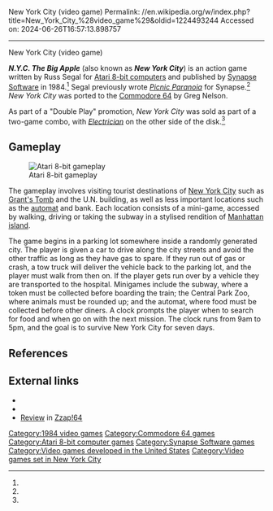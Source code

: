 New York City (video game)
Permalink: //en.wikipedia.org/w/index.php?title=New_York_City_%28video_game%29&oldid=1224493244
Accessed on: 2024-06-26T16:57:13.898757



------
New York City (video game)
{{Short description|1984 video games}}
{{More citations needed|date=November 2015}}
{{Infobox video game
|title = New York City
|image = New_York_City_(video_game)_Cover_Art.jpg
|developer = [[Synapse Software]]
|publisher = [[Synapse Software]]
|designer = Russ Segal<ref name="giantlist"/>
|programmer = '''Atari 8-bit'''<br>Russ Segal<br>'''Commodore 64'''<br>Greg Nelson
|engine = 
|released = 1984
|genre = [[Action game|Action]]
|modes = 
|platforms = [[Atari 8-bit computers|Atari 8-bit]], [[Commodore 64]]
}}

'''''N.Y.C. The Big Apple''''' (also known as '''''New York City''''') is an action game written by Russ Segal for [[Atari 8-bit computers]] and published by [[Synapse Software]] in 1984.<ref name="giantlist"/> Segal previously wrote ''[[Picnic Paranoia (video game)|Picnic Paranoia]]'' for Synapse.<ref name="giantlist"/> ''New York City'' was ported to the [[Commodore 64]] by Greg Nelson.

As part of a "Double Play" promotion, ''New York City'' was sold as part of a two-game combo, with ''[[Electrician (video game)|Electrician]]'' on the other side of the disk.<ref name="8 new"/>

==Gameplay==
[[File:New_York_City_(video_game)_Atari_8-bit_PAL_screenshot.png|thumb|left|Atari 8-bit gameplay]]

The gameplay involves visiting tourist destinations of [[New York City]] such as [[Grant's Tomb]] and the U.N. building, as well as less important locations such as the [[automat]] and bank. Each location consists of a mini-game, accessed by walking, driving or taking the subway in a stylised rendition of [[Manhattan|Manhattan island]].

The game begins in a parking lot somewhere inside a randomly generated city. The player is given a car to drive along the city streets and avoid the other traffic as long as they have gas to spare. If they run out of gas or crash, a tow truck will deliver the vehicle back to the parking lot, and the player must walk from then on. If the player gets run over by a vehicle they are transported to the hospital.  Minigames include the subway, where a token must be collected before boarding the train; the Central Park Zoo, where animals must be rounded up; and the automat, where food must be collected before other diners. A clock prompts the player when to search for food and when go on with the next mission. The clock runs from 9am to 5pm, and the goal is to survive New York City for seven days.

==References==
{{Reflist|refs=
<ref name="giantlist">{{cite web|title=The Giant List of Classic Game Programmers|url=https://dadgum.com/giantlist |last1=Hague |first1=James}}</ref>
<ref name="8 new">{{cite journal|last1=Powell|first1=Jack|journal=Antic|date=July 1985|volume=4|issue=3|url=http://www.atarimagazines.com/v4n3/SynapseGames.html|title=Eight New Synapse Games}}</ref>
}}

==External links==
* {{atarimania|id=6186}}
* {{lemon64 game|name=New York City|id=1782}}
* [https://archive.org/details/zzapp_64_issue_015_600dpi/page/n111/mode/2up Review] in [[Zzap!64]]

[[Category:1984 video games]]
[[Category:Commodore 64 games]]
[[Category:Atari 8-bit computer games]]
[[Category:Synapse Software games]]
[[Category:Video games developed in the United States]]
[[Category:Video games set in New York City]]

{{action-videogame-stub}}